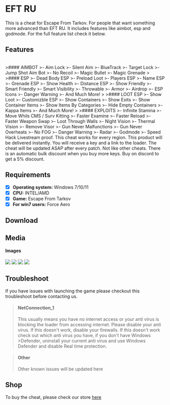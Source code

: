 # EFT RU

This is a cheat for Escape From Tarkov. For people that want something more advanced than EFT RU.
It includes features like aimbot, esp and godmode. For the full feature list check it below.


## Features

<br />
>#### AIMBOT
>- Aim Lock
>- Silent Aim
>- BlueTrack
>- Target Lock
>- Jump Shot Aim Bot
>- No Recoil
>- Magic Bullet
>- Magic Grenade
>
>#### ESP
>- Dead Body ESP
>- Preload Loot
>- Players ESP
>- Name ESP
>- Grenade ESP
>- Show Health
>- Distance ESP
>- Show Friendly
>- Smart Friendly
>- Smart Visibility
>- Throwable
>- Armor
>- Airdrop
>- ESP Icons
>- Danger Warning
>- And Much More!
>
>#### LOOT ESP
>- Show Loot
>- Customizble ESP
>- Show Containers
>- Show Exits
>- Show Container Items
>- Show Items By Categories
>- Hide Empty Containers
>- Kappa Items
>- And Much More!
>
>#### EXPLOITS
>- Infinite Stamina
>- Move Whils CMS / Surv Kitting
>- Faster Examine
>- Faster Reload
>- Faster Weapon Swap
>- Loot Through Walls
>- Night Vision
>- Thermal Vision
>- Remove Visor
>- Gun Never Malfunctions
>- Gun Never Overheats
>- No FOG
>- Danger Warning
>- Radar
>- Godmode
>- Speed Hack

<Callout>
Livestream proof.
This cheat works for every region.
This product will be delivered instantly. You will receive a key and a link to the loader.
The cheat will be updated ASAP after every patch. Not like other cheats.
There is an automatic bulk discount when you buy more keys.
Buy on discord to get a 5% discount.
</Callout>

## Requirements

- [x] **Operating system:** Windows 7/10/11
- [x] **CPU:** INTEL/AMD
- [x] **Game:** Escape From Tarkov
- [x] **For win7 users:** Force Aero

## Download

## Media

#### Images


<Image src="/screen1.png" width={960} height={540}/>
<Image src="/screen2.png" width={960} height={540}/>
<Image src="/screen3.png" width={960} height={540}/>
<Image src="/screen4.png" width={960} height={540}/>


## Troubleshoot
If you have issues with launching the game please checkout this troubleshoot before contacting us.

>#### NetConnection_1
>This usually means you have no internet access or your anti virus is blocking the loader from accessing internet.
>Please disable your anti virus. If this doesn't work, disable your firewalls. If this doesn't work check out which anti virus you have, if you don't have Windows >Defender, uninstall your current anti virus and use Windows Defender and disable Real time protection.

>#### Other
>Other known issues will be updated here

## Shop
To buy the cheat, please check our store [here](https://monuzo.cc/)
